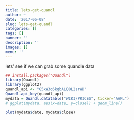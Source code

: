 ```yaml
---
title: lets-get-quandl
author: ~
date: '2017-06-08'
slug: lets-get-quandl
categories: []
tags: []
banner: ''
description: ''
images: []
menu: ''
---
```


lets' see if we can grab some quandle data
```r
## install.packages("Quandl")
library(Quandl)
library(ggplot2)
quandl_api <- "G5xW3q6kgbALQ8L2srWD"
Quandl.api_key(quandl_api)
mydata = Quandl.datatable("WIKI/PRICES", ticker="AAPL")
# ggplot(mydata, aes(x=date, y=close)) + geom_line()

plot(mydata$date, mydata$close)

```


<!--more-->
